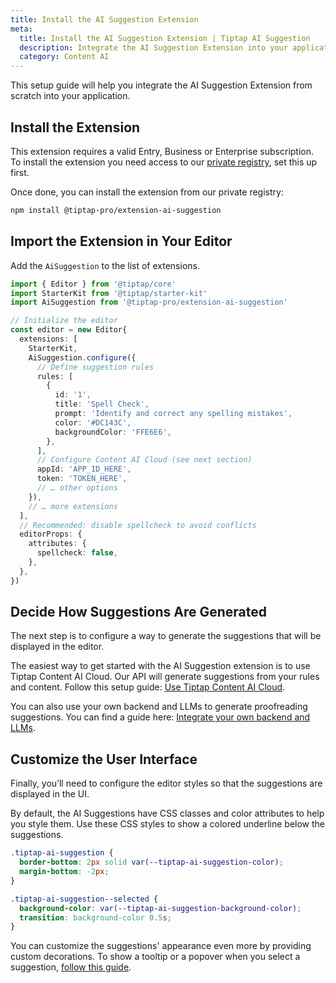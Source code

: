 ```yaml
---
title: Install the AI Suggestion Extension
meta:
  title: Install the AI Suggestion Extension | Tiptap AI Suggestion
  description: Integrate the AI Suggestion Extension into your application with this setup guide.
  category: Content AI
---
```



This setup guide will help you integrate the AI Suggestion Extension from scratch into your application.

## Install the Extension

<Callout title="Subscription required" variant="warning">

This extension requires a valid Entry, Business or Enterprise subscription. To install the extension you need access to our [private registry](/guides/pro-extensions), set this up first.

</Callout>

Once done, you can install the extension from our private registry:

```bash
npm install @tiptap-pro/extension-ai-suggestion
```

## Import the Extension in Your Editor

Add the `AiSuggestion` to the list of extensions.

```ts
import { Editor } from '@tiptap/core'
import StarterKit from '@tiptap/starter-kit'
import AiSuggestion from '@tiptap-pro/extension-ai-suggestion'

// Initialize the editor
const editor = new Editor{
  extensions: [
    StarterKit,
    AiSuggestion.configure({
      // Define suggestion rules
      rules: [
        {
          id: '1',
          title: 'Spell Check',
          prompt: 'Identify and correct any spelling mistakes',
          color: '#DC143C',
          backgroundColor: 'FFE6E6',
        },
      ],
      // Configure Content AI Cloud (see next section)
      appId: 'APP_ID_HERE',
      token: 'TOKEN_HERE',
      // … other options
    }),
    // … more extensions
  ],
  // Recommended: disable spellcheck to avoid conflicts
  editorProps: {
    attributes: {
      spellcheck: false,
    },
  },
})
```

## Decide How Suggestions Are Generated

The next step is to configure a way to generate the suggestions that will be displayed in the editor.

The easiest way to get started with the AI Suggestion extension is to use Tiptap Content AI Cloud. Our API will generate suggestions from your rules and content. Follow this setup guide: [Use Tiptap Content AI Cloud](/content-ai/capabilities/suggestion/use-with-content-ai-cloud).

You can also use your own backend and LLMs to generate proofreading suggestions. You can find a guide here: [Integrate your own backend and LLMs](/content-ai/capabilities/suggestion/custom-llms).

## Customize the User Interface

Finally, you’ll need to configure the editor styles so that the suggestions are displayed in the UI.

By default, the AI Suggestions have CSS classes and color attributes to help you style them. Use these CSS styles to show a colored underline below the suggestions.

```css
.tiptap-ai-suggestion {
  border-bottom: 2px solid var(--tiptap-ai-suggestion-color);
  margin-bottom: -2px;
}

.tiptap-ai-suggestion--selected {
  background-color: var(--tiptap-ai-suggestion-background-color);
  transition: background-color 0.5s;
}
```

You can customize the suggestions' appearance even more by providing custom decorations. To show a tooltip or a popover when you select a suggestion, [follow this guide](/content-ai/capabilities/suggestion/features/display-suggestions#show-a-popover-when-you-select-a-suggestion).
